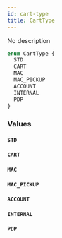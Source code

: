 ```yaml
---
id: cart-type
title: CartType
---
```


No description

```graphql
enum CartType {
  STD
  CART
  MAC
  MAC_PICKUP
  ACCOUNT
  INTERNAL
  PDP
}
```

### Values

#### `STD`

#### `CART`

#### `MAC`

#### `MAC_PICKUP`

#### `ACCOUNT`

#### `INTERNAL`

#### `PDP`
